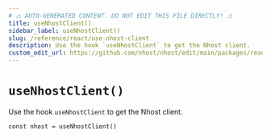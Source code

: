```yaml
---
# ⚠️ AUTO-GENERATED CONTENT. DO NOT EDIT THIS FILE DIRECTLY! ⚠️
title: useNhostClient()
sidebar_label: useNhostClient()
slug: /reference/react/use-nhost-client
description: Use the hook `useNhostClient` to get the Nhost client.
custom_edit_url: https://github.com/nhost/nhost/edit/main/packages/react/src/hooks/common.ts#L20
---
```


# `useNhostClient()`

Use the hook `useNhostClient` to get the Nhost client.

```tsx
const nhost = useNhostClient()
```
